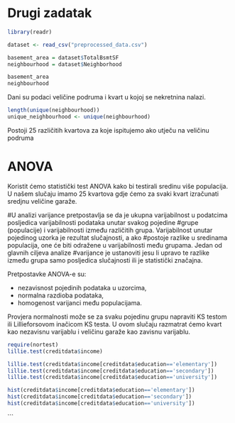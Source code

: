 # Drugi zadatak

```r
library(readr)
```

```r
dataset <- read_csv("preprocessed_data.csv")
```

```r
basement_area = dataset$TotalBsmtSF
neighbourhood = dataset$Neighborhood

basement_area
neighbourhood
```
Dani su podaci veličine podruma i kvart u kojoj se nekretnina nalazi.

```r
length(unique(neighbourhood))
unique_neighbourhood <- unique(neighbourhood)
```
Postoji 25 različitih kvartova za koje ispitujemo ako utječu na veličinu podruma

# ANOVA

Koristit ćemo statistički test ANOVA kako bi testirali sredinu više populacija. U našem slučaju imamo 25 kvartova gdje ćemo za svaki kvart izračunati sredjnu veličine garaže. 

#U analizi varijance pretpostavlja se da je ukupna varijabilnost u podatcima posljedica varijabilnosti podataka unutar svakog pojedine
#grupe (populacije) i varijabilnosti između različitih grupa. Varijabilnost unutar pojedinog uzorka je rezultat slučajnosti, a ako
#postoje razlike u sredinama populacija, one će biti odražene u varijabilnosti među grupama. Jedan od glavnih ciljeva analize
#varijance je ustanoviti jesu li upravo te razlike između grupa samo posljedica slučajnosti ili je statistički značajna.

Pretpostavke ANOVA-e su:

- nezavisnost pojedinih podataka u uzorcima,
- normalna razdioba podataka,
- homogenost varijanci među populacijama. 

Provjera normalnosti može se za svaku pojedinu grupu napraviti KS testom ili Lillieforsovom inačicom KS testa. U ovom slučaju razmatrat ćemo kvart kao nezavisnu varijablu i veličinu garaže kao zavisnu varijablu.


```r

require(nortest)
lillie.test(creditdata$income)

lillie.test(creditdata$income[creditdata$education=='elementary'])
lillie.test(creditdata$income[creditdata$education=='secondary'])
lillie.test(creditdata$income[creditdata$education=='university'])

hist(creditdata$income[creditdata$education=='elementary'])
hist(creditdata$income[creditdata$education=='secondary'])
hist(creditdata$income[creditdata$education=='university'])

```
```

